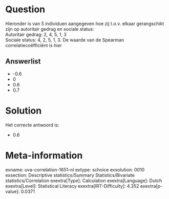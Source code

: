 Question
========

Hieronder is van 5 individuen aangegeven hoe zij t.o.v. elkaar
gerangschikt zijn op autoritair gedrag en sociale status:\
Autoritair gedrag: 2, 4, 5, 1, 3\
Sociale status: 4, 2, 5, 1, 3. De waarde van de Spearman
correlatiecoëfficiënt is hier

Answerlist
----------

* -0.6
* 0
* 0.6
* 0.7

Solution
========

Het correcte antwoord is: 

* 0.6

Meta-information
================
exname: uva-correlation-1651-nl
extype: schoice
exsolution: 0010
exsection: Descriptive statistics/Summary Statistics/Bivariate statistics/Correlation
exextra[Type]: Calculation
exextra[Language]: Dutch
exextra[Level]: Statistical Literacy
exextra[IRT-Difficulty]: 4.352
exextra[p-value]: 0.0371
